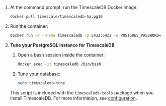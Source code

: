 <Procedure>

1.  At the command prompt, run the TimescaleDB Docker image:

    ```bash
    docker pull timescale/timescaledb-ha:pg16
    ```

1. Run the container:

    ```bash
    docker run -d --name timescaledb -p 5432:5432 -e POSTGRES_PASSWORD=password timescale/timescaledb-ha:pg16
    ```

1.  **Tune your PostgreSQL instance for TimescaleDB**

    1. Open a bash session inside the container:

       ```bash
       docker exec -it timescaledb /bin/bash
       ```

    1. Tune your database:

       ```bash
       sudo timescaledb-tune
       ```

    This script is included with the `timescaledb-tools` package when you install TimescaleDB.
    For more information, see [configuration][config].

</Procedure>

[config]: /self-hosted/:currentVersion:/configuration/